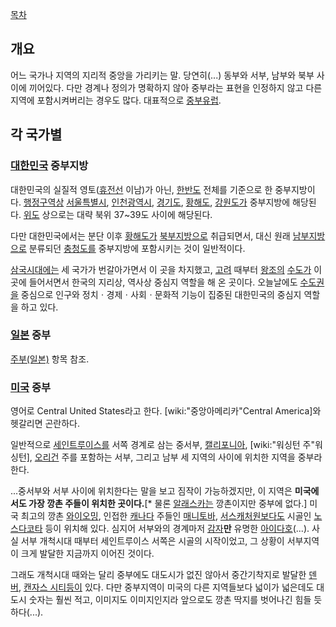 [[목차]]
== 개요 ==
어느 국가나 지역의 지리적 중앙을 가리키는 말. 당연히(...) 동부와 서부, 남부와 북부 사이에 끼어있다. 다만 경계나 정의가 명확하지 않아 중부라는 표현을 인정하지 않고 다른 지역에 포함시켜버리는 경우도 많다. 대표적으로 [[중부유럽]].

== 각 국가별 ==
=== [[대한민국]] 중부지방 ===
대한민국의 실질적 영토([[휴전선]] 이남)가 아닌, [[한반도]] 전체를 기준으로 한 중부지방이다. [[행정구역]]상 [[서울특별시]], [[인천광역시]], [[경기도]], [[황해도]], [[강원도]]가 중부지방에 해당된다. [[위도]] 상으로는 대략 북위 37~39도 사이에 해당된다.

다만 대한민국에서는 분단 이후 [[황해도]]가 [[북부]]지방으로 취급되면서, 대신 원래 [[남부]]지방으로 분류되던 [[충청도]]를 중부지방에 포함시키는 것이 일반적이다.

[[삼국시대]]에는 세 국가가 번갈아가면서 이 곳을 차지했고, [[고려]] 때부터 [[왕조]]의 [[수도]]가 이 곳에 들어서면서 한국의 지리상, 역사상 중심지 역할을 해 온 곳이다. 오늘날에도 [[수도권]]을 중심으로 인구와 정치ㆍ경제ㆍ사회ㆍ문화적 기능이 집중된 대한민국의 중심지 역할을 하고 있다.

=== [[일본]] 중부 ===
[[주부(일본)]] 항목 참조.

=== [[미국]] 중부 ===
영어로 Central United States라고 한다. [wiki:"중앙아메리카"Central America]와 헷갈리면 곤란하다.

일반적으로 [[세인트루이스]]를 서쪽 경계로 삼는 중서부, [[캘리포니아]], [wiki:"워싱턴 주"워싱턴], [[오리건]] 주를 포함하는 서부, 그리고 남부 세 지역의 사이에 위치한 지역을 중부라 한다.

...중서부와 서부 사이에 위치한다는 말을 보고 짐작이 가능하겠지만, 이 지역은 '''미국에서도 가장 깡촌 주들이 위치한 곳이다.'''[* 물론 [[알래스카]]는 깡촌이지만 중부에 없다.] 미국 최고의 깡촌 [[와이오밍]], 인접한 [[캐나다]] 주들인 [[매니토바]], [[서스캐처원]]보다도 시골인 [[노스다코타]] 등이 위치해 있다. 심지어 서부와의 경계마저 [[감자]]'''만''' 유명한 [[아이다호]](...). 사실 서부 개척시대 때부터 세인트루이스 서쪽은 시골의 시작이었고, 그 상황이 서부지역이 크게 발달한 지금까지 이어진 것이다.

그래도 개척시대 때와는 달리 중부에도 대도시가 없진 않아서 중간기착지로 발달한 [[덴버]], [[캔자스 시티]]등이 있다. 다만 중부지역이 미국의 다른 지역들보다 넓이가 넓은데도 대도시 숫자는 훨씬 적고, 이미지도 이미지인지라 앞으로도 깡촌 딱지를 벗어나긴 힘들 듯 하다(...).
